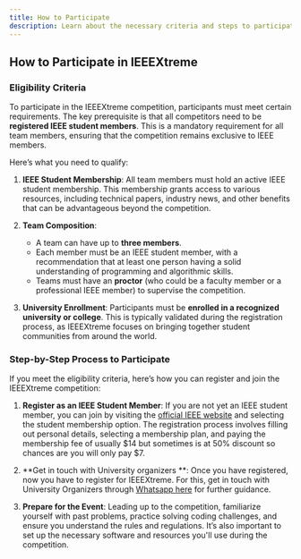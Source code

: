 ```yaml
---
title: How to Participate
description: Learn about the necessary criteria and steps to participate in the IEEEXtreme competition.
---
```


## How to Participate in IEEEXtreme

### Eligibility Criteria

To participate in the IEEEXtreme competition, participants must meet certain requirements. The key prerequisite is that all competitors need to be **registered IEEE student members**. This is a mandatory requirement for all team members, ensuring that the competition remains exclusive to IEEE members.

Here’s what you need to qualify:

1. **IEEE Student Membership**:
   All team members must hold an active IEEE student membership. This membership grants access to various resources, including technical papers, industry news, and other benefits that can be advantageous beyond the competition.

2. **Team Composition**:

   - A team can have up to **three members**.
   - Each member must be an IEEE student member, with a recommendation that at least one person having a solid understanding of programming and algorithmic skills.
   - Teams must have an **proctor** (who could be a faculty member or a professional IEEE member) to supervise the competition.

3. **University Enrollment**:
   Participants must be **enrolled in a recognized university or college**. This is typically validated during the registration process, as IEEEXtreme focuses on bringing together student communities from around the world.

### Step-by-Step Process to Participate

If you meet the eligibility criteria, here’s how you can register and join the IEEEXtreme competition:

1. **Register as an IEEE Student Member**:
   If you are not yet an IEEE student member, you can join by visiting the [official IEEE website](https://www.ieee.org/) and selecting the student membership option. The registration process involves filling out personal details, selecting a membership plan, and paying the membership fee of usually $14 but sometimes is at 50% discount so chances are you will only pay $7.

2. **Get in touch with University organizers **:
   Once you have registered, now you have to register for IEEEXtreme. For this, get in touch with University Organizers through [Whatsapp here](https://chat.whatsapp.com/DZD3F9GcZd2Jm6udimvAUu) for further guidance.

3. **Prepare for the Event**:
   Leading up to the competition, familiarize yourself with past problems, practice solving coding challenges, and ensure you understand the rules and regulations. It’s also important to set up the necessary software and resources you'll use during the competition.
